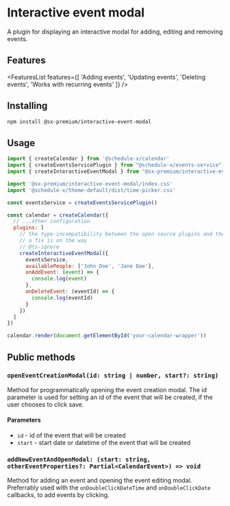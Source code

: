 # Interactive event modal

A plugin for displaying an interactive modal for adding, editing and removing events.

## Features



<FeaturesList features={[
  'Adding events',
  'Updating events',
  'Deleting events',
  'Works with recurring events'
]} />

## Installing

```bash copy
npm install @sx-premium/interactive-event-modal
```

## Usage

```js
import { createCalendar } from '@schedule-x/calendar'
import { createEventsServicePlugin } from "@schedule-x/events-service";
import { createInteractiveEventModal } from "@sx-premium/interactive-event-modal";

import '@sx-premium/interactive-event-modal/index.css'
import '@schedule-x/theme-default/dist/time-picker.css'

const eventsService = createEventsServicePlugin()

const calendar = createCalendar({
  // ...other configuration
  plugins: [
    // the type-incompatibility between the open source plugins and the premium plugins is a known issue, where
    // a fix is on the way
    // @ts-ignore
    createInteractiveEventModal({
      eventsService,
      availablePeople: ['John Doe', 'Jane Doe'],
      onAddEvent: (event) => {
        console.log(event)
      },
      onDeleteEvent: (eventId) => {
        console.log(eventId)
      }
    })
  ]
})

calendar.render(document.getElementById('your-calendar-wrapper'))
```

## Public methods

### `openEventCreationModal(id: string | number, start?: string)`

Method for programmatically opening the event creation modal. The id parameter is used for setting an id of the event that will be created, if the user chooses to click save.

#### Parameters
- `id` - id of the event that will be created
- `start` - start date or datetime of the event that will be created

### `addNewEventAndOpenModal: (start: string, otherEventProperties?: Partial<CalendarEvent>) => void`

Method for adding an event and opening the event editing modal. Preferrably used with the `onDoubleClickDateTime` and `onDoubleClickDate` callbacks, to add events by clicking.

